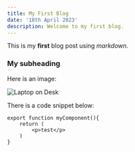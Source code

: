 ```yaml
---
title: My First Blog
date: '18th April 2023'
description: Welcome to my first blog.
---
```


This is my **first** blog post using *markdown*.

### My subheading
Here is an image:

![Laptop on Desk](/img/blog/laptop.jpg)

There is a code snippet below:
```
export function myComponent(){
    return (
        <p>test</p>
    )
}
```